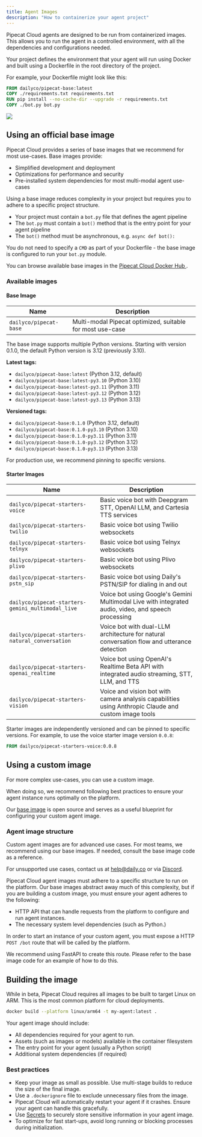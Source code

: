 ```yaml
---
title: Agent Images
description: "How to containerize your agent project"
---
```


Pipecat Cloud agents are designed to be run from containerized images. This allows you to run the agent in a controlled environment, with all the dependencies and configurations needed.

Your project defines the environment that your agent will run using Docker and built using a Dockerfile in the root directory of the project.

For example, your Dockerfile might look like this:

```dockerfile
FROM dailyco/pipecat-base:latest
COPY ./requirements.txt requirements.txt
RUN pip install --no-cache-dir --upgrade -r requirements.txt
COPY ./bot.py bot.py
```

<Frame>
  <img src="../images/agent-anatomy.png" />
</Frame>

## Using an official base image

Pipecat Cloud provides a series of base images that we recommend for most use-cases. Base images provide:

- Simplified development and deployment
- Optimizations for performance and security
- Pre-installed system dependencies for most multi-modal agent use-cases

Using a base image reduces complexity in your project but requires you to adhere to a specific project structure.

- Your project must contain a `bot.py` file that defines the agent pipeline
- The `bot.py` must contain a `bot()` method that is the entry point for your agent pipeline
- The `bot()` method must be asynchronous, e.g. `async def bot():`

You do not need to specify a `CMD` as part of your Dockerfile - the base image is configured to run your `bot.py` module.

You can browse available base images in the [Pipecat Cloud Docker Hub <Icon icon="arrow-up-right-from-square" iconType="solid" />](https://hub.docker.com/u/dailyco).

### Available images

#### Base Image

| Name                   | Description                                               |
| ---------------------- | --------------------------------------------------------- |
| `dailyco/pipecat-base` | Multi-modal Pipecat optimized, suitable for most use-case |

The base image supports multiple Python versions. Starting with version 0.1.0, the default Python version is 3.12 (previously 3.10).

**Latest tags:**

- `dailyco/pipecat-base:latest` (Python 3.12, default)
- `dailyco/pipecat-base:latest-py3.10` (Python 3.10)
- `dailyco/pipecat-base:latest-py3.11` (Python 3.11)
- `dailyco/pipecat-base:latest-py3.12` (Python 3.12)
- `dailyco/pipecat-base:latest-py3.13` (Python 3.13)

**Versioned tags:**

- `dailyco/pipecat-base:0.1.0` (Python 3.12, default)
- `dailyco/pipecat-base:0.1.0-py3.10` (Python 3.10)
- `dailyco/pipecat-base:0.1.0-py3.11` (Python 3.11)
- `dailyco/pipecat-base:0.1.0-py3.12` (Python 3.12)
- `dailyco/pipecat-base:0.1.0-py3.13` (Python 3.13)

<Tip>For production use, we recommend pinning to specific versions.</Tip>

#### Starter Images

| Name                                              | Description                                                                                          |
| ------------------------------------------------- | ---------------------------------------------------------------------------------------------------- |
| `dailyco/pipecat-starters-voice`                  | Basic voice bot with Deepgram STT, OpenAI LLM, and Cartesia TTS services                             |
| `dailyco/pipecat-starters-twilio`                 | Basic voice bot using Twilio websockets                                                              |
| `dailyco/pipecat-starters-telnyx`                 | Basic voice bot using Telnyx websockets                                                              |
| `dailyco/pipecat-starters-plivo`                  | Basic voice bot using Plivo websockets                                                               |
| `dailyco/pipecat-starters-pstn_sip`               | Basic voice bot using Daily's PSTN/SIP for dialing in and out                                        |
| `dailyco/pipecat-starters-gemini_multimodal_live` | Voice bot using Google's Gemini Multimodal Live with integrated audio, video, and speech processing  |
| `dailyco/pipecat-starters-natural_conversation`   | Voice bot with dual-LLM architecture for natural conversation flow and utterance detection           |
| `dailyco/pipecat-starters-openai_realtime`        | Voice bot using OpenAI's Realtime Beta API with integrated audio streaming, STT, LLM, and TTS        |
| `dailyco/pipecat-starters-vision`                 | Voice and vision bot with camera analysis capabilities using Anthropic Claude and custom image tools |

Starter images are independently versioned and can be pinned to specific versions. For example, to use the voice starter image version `0.0.8`:

```dockerfile
FROM dailyco/pipecat-starters-voice:0.0.8
```

## Using a custom image

For more complex use-cases, you can use a custom image.

When doing so, we recommend following best practices to ensure your agent instance runs optimally on the platform.

Our [base image](https://github.com/daily-co/pipecat-cloud-images/tree/main/pipecat-base) is open source and serves as a useful blueprint for configuring your custom agent image.

### Agent image structure

<Warning>
Custom agent images are for advanced use cases. For most teams,
we recommend using our base images. If needed, consult the base
image code as a reference.

For unsupported use cases, contact us at help@daily.co or via
[Discord](https://discord.gg/dailyco).

</Warning>

Pipecat Cloud agent images must adhere to a specific structure to run on the platform. Our base images abstract away much of this complexity, but if you are building a custom image, you must ensure your agent adheres to the following:

- HTTP API that can handle requests from the platform to configure and run agent instances.
- The necessary system level dependencies (such as Python.)

In order to start an instance of your custom agent, you must expose a HTTP `POST /bot` route that will be called by the platform.

We recommend using FastAPI to create this route. Please refer to the base image code for an example of how to do this.

## Building the image

While in beta, Pipecat Cloud requires all images to be built to target Linux on ARM. This is the most common platform for cloud deployments.

```bash
docker build --platform linux/arm64 -t my-agent:latest .
```

Your agent image should include:

- All dependencies required for your agent to run.
- Assets (such as images or models) available in the container filesystem
- The entry point for your agent (usually a Python script)
- Additional system dependencies (if required)

### Best practices

- Keep your image as small as possible. Use multi-stage builds to reduce the size of the final image.
- Use a `.dockerignore` file to exclude unnecessary files from the image.
- Pipecat Cloud will automatically restart your agent if it crashes. Ensure your agent can handle this gracefully.
- Use [Secrets](./secrets) to securely store sensitive information in your agent image.
- To optimize for fast start-ups, avoid long running or blocking processes during initialization.
